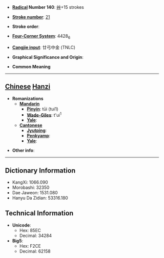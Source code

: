 * '''[[Wiktionary:Chinese radical index| Radical]] Number 140''': [[Wiktionary:Chinese radical index 艸|艸]]+15 strokes

* '''[[Wiktionary:Chinese total strokes index|Stroke number]]''': [[Wiktionary:Chinese total strokes index 21|21]]

* '''Stroke order''': 

* '''[[Wiktionary:Chinese four corner index|Four-Corner System]]''': 4428<sub>6</sub>

* '''[[Wiktionary:Chinese Cangjie index|Cangjie input]]''': 廿弓中金 (TNLC)

* '''Graphical Significance and Origin''': 

* '''Common Meaning'''

----

== [[Chinese]] [[Hanzi]] ==

* '''Romanizations'''
** '''[[Mandarin]]'''
*** '''[[Pinyin]]''': tūi (tui1)
*** '''[[Wade-Giles]]''': t'ui<sup>1</sup>
*** '''[[Yale]]''': 
** '''[[Cantonese]]'''
*** '''[[Jyutping]]''':
*** '''[[Penkyamp]]''': 
*** '''[[Yale]]''': 

* '''Other info''': 

----

== Dictionary Information ==

* KangXi: 1066.090
* Morobashi: 32350
* Dae Jaweon: 1531.080
* Hanyu Da Zidian: 53316.180

== Technical Information ==

* '''Unicode''':
** Hex: 85EC
** Decimal: 34284
* '''Big5''':
** Hex: F2CE
** Decimal: 62158